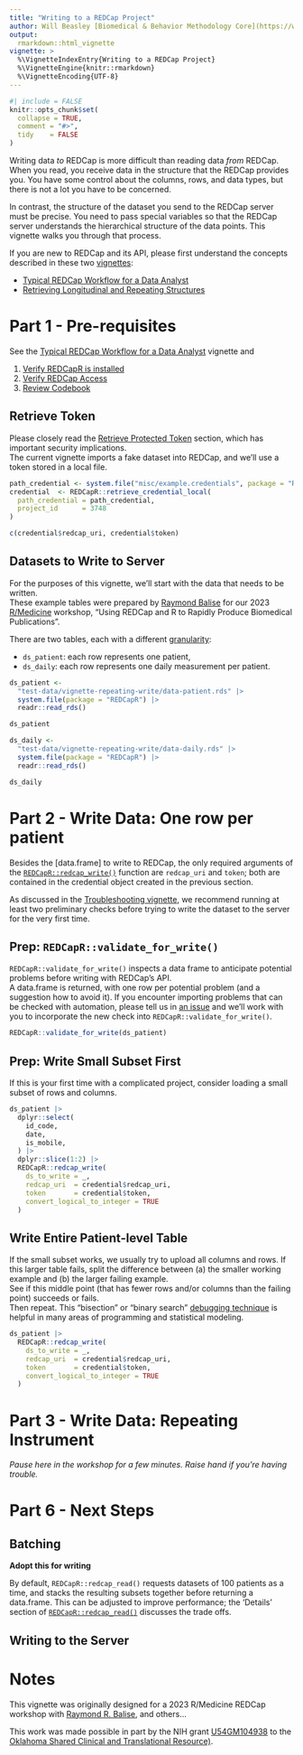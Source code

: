 ```yaml
---
title: "Writing to a REDCap Project"
author: Will Beasley [Biomedical & Behavior Methodology Core](https://www.ouhsc.edu/bbmc/team/), OUHSC Pediatrics;<br>Raymond Balise, University of Miami School of Medicine
output:
  rmarkdown::html_vignette
vignette: >
  %\VignetteIndexEntry{Writing to a REDCap Project}
  %\VignetteEngine{knitr::rmarkdown}
  %\VignetteEncoding{UTF-8}
---
```


```r
#| include = FALSE
knitr::opts_chunk$set(
  collapse = TRUE,
  comment = "#>",
  tidy    = FALSE
)
```

Writing data _to_ REDCap is more difficult than reading data _from_ REDCap.
When you read, you receive data in the structure that the REDCap provides you.
You have some control about the columns, rows, and data types,
but there is not a lot you have to be concerned.

In contrast, the structure of the dataset you send to the REDCap server must be precise.
You need to pass special variables so that the REDCap server understands the
hierarchical structure of the data points.
This vignette walks you through that process.

If you are new to REDCap and its API,
please first understand the concepts described in these two [vignettes](https://ouhscbbmc.github.io/REDCapR/articles/):

* [Typical REDCap Workflow for a Data Analyst](https://ouhscbbmc.github.io/REDCapR/articles/workflow-read.html)
* [Retrieving Longitudinal and Repeating Structures](https://ouhscbbmc.github.io/REDCapR/articles/longitudinal-and-repeating.html)

Part 1 - Pre-requisites
===================================

See the [Typical REDCap Workflow for a Data Analyst](https://ouhscbbmc.github.io/REDCapR/articles/workflow-read.html)
vignette and

1. [Verify REDCapR is installed](https://ouhscbbmc.github.io/REDCapR/articles/workflow-read.html#verify-redcapr-is-installed)
1. [Verify REDCap Access](https://ouhscbbmc.github.io/REDCapR/articles/workflow-read.html#verify-redcap-access)
1. [Review Codebook](https://ouhscbbmc.github.io/REDCapR/articles/workflow-read.html#review-codebook)


Retrieve Token
-------------------------

Please closely read the 
[Retrieve Protected Token](https://ouhscbbmc.github.io/REDCapR/articles/workflow-read.html#part-2---retrieve-protected-token) section,
which has important security implications.  
The current vignette imports a fake dataset into REDCap,
and we'll use a token stored in a local file.

```r
path_credential <- system.file("misc/example.credentials", package = "REDCapR")
credential  <- REDCapR::retrieve_credential_local(
  path_credential = path_credential,
  project_id      = 3748
)

c(credential$redcap_uri, credential$token)
```

Datasets to Write to Server
-------------------------

For the purposes of this vignette, we'll start with the data that needs to be written.  
These example tables were prepared by [Raymond Balise](https://github.com/RaymondBalise) 
for our 2023 [R/Medicine](https://events.linuxfoundation.org/r-medicine/) workshop,
"Using REDCap and R to Rapidly Produce Biomedical Publications".

There are two tables, each with a different [granularity](https://www.1keydata.com/datawarehousing/fact-table-granularity.html): 

* `ds_patient`: each row represents one patient, 
* `ds_daily`: each row represents one daily measurement per patient.

```r
ds_patient <-
  "test-data/vignette-repeating-write/data-patient.rds" |>
  system.file(package = "REDCapR") |>
  readr::read_rds()

ds_patient
```


```r
ds_daily <-
  "test-data/vignette-repeating-write/data-daily.rds" |>
  system.file(package = "REDCapR") |>
  readr::read_rds()

ds_daily
```


Part 2 - Write Data: One row per patient
===================================

Besides the [data.frame] to write to REDCap,
the only required arguments of the
[`REDCapR::redcap_write()`](https://ouhscbbmc.github.io/REDCapR/reference/redcap_write.html)
function are `redcap_uri` and `token`;
both are contained in the credential object created in the previous section.

As discussed in the [Troubleshooting vignette](https://ouhscbbmc.github.io/REDCapR/articles/TroubleshootingApiCalls.html#writing),
we recommend running at least two preliminary checks before trying to write the
dataset to the server for the very first time.


Prep: `REDCapR::validate_for_write()`
-------------------------

`REDCapR::validate_for_write()` inspects a data frame to anticipate potential problems before writing with REDCap's API.  
A data.frame is returned, with one row per potential problem (and a suggestion how to avoid it).
If you encounter importing problems that can be checked with automation, 
please tell us in [an issue](https://github.com/OuhscBbmc/REDCapR/issues) and
we'll work with you to incorporate the new check into `REDCapR::validate_for_write()`.

```r
REDCapR::validate_for_write(ds_patient)
```


Prep: Write Small Subset First
-------------------------

If this is your first time with a complicated project, consider loading a small subset of rows and columns.

```r
ds_patient |> 
  dplyr::select(
    id_code,
    date,
    is_mobile,
  ) |> 
  dplyr::slice(1:2) |> 
  REDCapR::redcap_write(
    ds_to_write = _,
    redcap_uri  = credential$redcap_uri,
    token       = credential$token,
    convert_logical_to_integer = TRUE
  )
```


Write Entire Patient-level Table
-------------------------

If the small subset works, we usually try to upload all columns and rows.
If this larger table fails, split the difference between
(a) the smaller working example and 
(b) the larger failing example.  
See if this middle point (that has fewer rows and/or columns than the failing point)
succeeds or fails.  
Then repeat.
This "bisection" or "binary search" [debugging technique](https://medium.com/codecastpublication/debugging-tools-and-techniques-binary-search-2da5bb4282c7) is helpful in many areas of programming and statistical modeling.

```r
ds_patient |> 
  REDCapR::redcap_write(
    ds_to_write = _,
    redcap_uri  = credential$redcap_uri,
    token       = credential$token,
    convert_logical_to_integer = TRUE
  )
```



Part 3 - Write Data: Repeating Instrument
===================================



*Pause here in the workshop for a few minutes.  Raise hand if you're having trouble.*

Part 6 - Next Steps
===================================

Batching
-------------------------

**Adopt this for writing**

By default, `REDCapR::redcap_read()` requests datasets of 100 patients as a time, and stacks the resulting subsets together before returning a data.frame.  This can be adjusted to improve performance; the 'Details' section of [`REDCapR::redcap_read()`](https://ouhscbbmc.github.io/REDCapR/reference/redcap_read.html#details) discusses the trade offs.

Writing to the Server
-------------------------

<!--
Reading record data is only one API capability.  REDCapR [exposes 20+ API functions](https://ouhscbbmc.github.io/REDCapR/reference/), such as reading metadata, retrieving survey links, and writing records back to REDCap.
-->

Notes
===================================

This vignette was originally designed for a 2023 R/Medicine REDCap workshop with [Raymond R. Balise](https://github.com/RaymondBalise), and others...

This work was made possible in part by the NIH grant [U54GM104938](https://taggs.hhs.gov/Detail/AwardDetail?arg_AwardNum=U54GM104938&arg_ProgOfficeCode=127) to the [Oklahoma Shared Clinical and Translational Resource)](http://osctr.ouhsc.edu).
